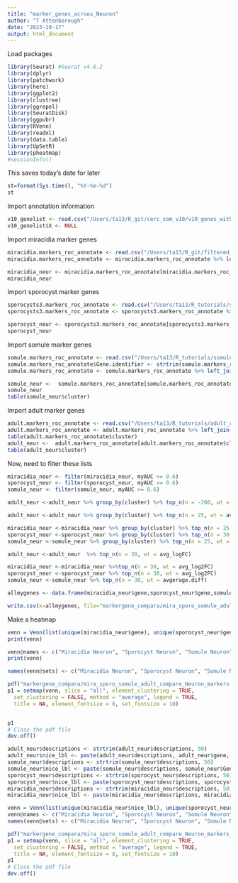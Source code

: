 ```yaml
---
title: "marker_genes_acroos_Neuron"
author: "T Attenborough"
date: "2023-10-17"
output: html_document
---
```


Load packages
```r
library(Seurat) #Seurat v4.0.2
library(dplyr)
library(patchwork)
library(here)
library(ggplot2)
library(clustree)
library(ggrepel)
library(SeuratDisk)
library(ggpubr)
library(RVenn)
library(readxl)
library(data.table)
library(UpSetR)
library(pheatmap)
#sessionInfo()

```

This saves today's date for later
```r
st=format(Sys.time(), "%Y-%m-%d") 
st
```

Import annotation information
```r
v10_genelist <- read.csv("/Users/ta13/R_git/cerc_som_v10/v10_genes_with_descriptions_2023-04-17.csv", stringsAsFactors = FALSE, header = TRUE) #import the marker data from cercule papaer
v10_genelist$X <- NULL 
```

Import miracidia marker genes
```r
miracidia.markers_roc_annotate <- read.csv("/Users/ta13/R_git/filtered_v10_miracidia/markerz_roc_with_lbls_run1.combined.v10_annotate_2023-01-23.csv", stringsAsFactors = FALSE, header = TRUE)
miracidia.markers_roc_annotate <- miracidia.markers_roc_annotate %>% left_join(v10_genelist, by = c("gene" = "Gene.stable.ID")) #check the top 5 marker genes are also in the somule paper

miracidia_neur <- miracidia.markers_roc_annotate[miracidia.markers_roc_annotate$cluster=='Neuron 1' | miracidia.markers_roc_annotate$cluster=='Neuron 2' | miracidia.markers_roc_annotate$cluster=='Neuron 3' | miracidia.markers_roc_annotate$cluster=='Neuron 5' | miracidia.markers_roc_annotate$cluster=='Neuron 6' ,]
miracidia_neur
```

Import sporocyst marker genes
```r
sporocysts3.markers_roc_annotate <- read.csv("/Users/ta13/R_tutorials/sporocysts/sporocysts3.markers_roc_annotate_2022-07-18.csv", stringsAsFactors = FALSE, header = TRUE)
sporocysts3.markers_roc_annotate <- sporocysts3.markers_roc_annotate %>% left_join(v10_genelist, by = c("gene" = "Gene.stable.ID")) #check the top 5 marker genes are also in the somule paper

sporocyst_neur <- sporocysts3.markers_roc_annotate[sporocysts3.markers_roc_annotate$cluster=='Neuron' ,]
sporocyst_neur
```

Import somule marker genes
```r
somule.markers_roc_annotate <- read.csv("/Users/ta13/R_tutorials/somule_diaz_supp.csv", stringsAsFactors = FALSE, header = TRUE)
somule.markers_roc_annotate$Gene.identifier <- strtrim(somule.markers_roc_annotate$Gene.identifier, 10)
somule.markers_roc_annotate <- somule.markers_roc_annotate %>% left_join(v10_genelist, by = c("Gene.identifier" = "Gene.stable.ID")) #check the top 5 marker genes are also in the somule paper

somule_neur <-  somule.markers_roc_annotate[somule.markers_roc_annotate$cluster=='gnai+ neurons' | somule.markers_roc_annotate$cluster=='7b2/pc2+ neurons'| somule.markers_roc_annotate$cluster=='NDF+ neurons' | somule.markers_roc_annotate$cluster=='Smkk7+ neurons' ,]
somule_neur
table(somule_neur$cluster)
```

Import adult marker genes
```r
adult.markers_roc_annotate <- read.csv("/Users/ta13/R_tutorials/adult_collins_markers.csv", stringsAsFactors = FALSE, header = TRUE)
adult.markers_roc_annotate <- adult.markers_roc_annotate %>% left_join(v10_genelist, by = c("gene" = "Gene.stable.ID")) #check the top 5 marker genes are also in the somule paper
table(adult.markers_roc_annotate$cluster)
adult_neur <-  adult.markers_roc_annotate[adult.markers_roc_annotate$cluster=='neuron 1' | adult.markers_roc_annotate$cluster=='neuron 2' | adult.markers_roc_annotate$cluster=='neuron 3' | adult.markers_roc_annotate$cluster=='neuron 4' | adult.markers_roc_annotate$cluster=='neuron 5' | adult.markers_roc_annotate$cluster=='neuron 6' | adult.markers_roc_annotate$cluster=='neuron 7' | adult.markers_roc_annotate$cluster=='neuron 8' | adult.markers_roc_annotate$cluster=='neuron 9' | adult.markers_roc_annotate$cluster=='neuron 10' | adult.markers_roc_annotate$cluster=='neuron 11' | adult.markers_roc_annotate$cluster=='neuron 12' | adult.markers_roc_annotate$cluster=='neuron 13' | adult.markers_roc_annotate$cluster=='neuron 14' | adult.markers_roc_annotate$cluster=='neuron 15' | adult.markers_roc_annotate$cluster=='neuron 16' | adult.markers_roc_annotate$cluster=='neuron 17' | adult.markers_roc_annotate$cluster=='neuron 18' | adult.markers_roc_annotate$cluster=='neuron 19' | adult.markers_roc_annotate$cluster=='neuron 20' | adult.markers_roc_annotate$cluster=='neuron 21' | adult.markers_roc_annotate$cluster=='neuron 22' | adult.markers_roc_annotate$cluster=='neuron 23' | adult.markers_roc_annotate$cluster=='neuron 24' | adult.markers_roc_annotate$cluster=='neuron 25' | adult.markers_roc_annotate$cluster=='neuron 26' | adult.markers_roc_annotate$cluster=='neuron 27' | adult.markers_roc_annotate$cluster=='neuron 28' | adult.markers_roc_annotate$cluster=='neuron 29' | adult.markers_roc_annotate$cluster=='neuron 30' | adult.markers_roc_annotate$cluster=='neuron 31 (7b2-)' ,]
table(adult_neur$cluster)
```

Now, need to filter these lists
```r
miracidia_neur <- filter(miracidia_neur, myAUC >= 0.6)
sporocyst_neur <- filter(sporocyst_neur, myAUC >= 0.6)
somule_neur <- filter(somule_neur, myAUC >= 0.6)
```

```r
adult_neur <-adult_neur %>% group_by(cluster) %>% top_n(n = -200, wt = p_val_adj)
```

```r
adult_neur <-adult_neur %>% group_by(cluster) %>% top_n(n = 25, wt = avg_logFC) %>% ungroup()

miracidia_neur <-miracidia_neur %>% group_by(cluster) %>% top_n(n = 25, wt = avg_log2FC) %>% ungroup()
sporocyst_neur <-sporocyst_neur %>% group_by(cluster) %>% top_n(n = 30, wt = avg_log2FC) %>% ungroup()
somule_neur <-somule_neur %>% group_by(cluster) %>% top_n(n = 25, wt = avgerage.diff) %>% ungroup()
```

```r
adult_neur <-adult_neur  %>% top_n(n = 30, wt = avg_logFC)

miracidia_neur <-miracidia_neur %>%top_n(n = 30, wt = avg_log2FC)
sporocyst_neur <-sporocyst_neur %>% top_n(n = 30, wt = avg_log2FC)
somule_neur <-somule_neur %>% top_n(n = 30, wt = avgerage.diff)

```

```r
allmygenes <- data.frame(miracidia_neur$gene,sporocyst_neur$gene,somule_neur$Gene.identifier,adult_neur$gene)

write.csv(x=allmygenes, file="markergene_compara/mira_sporo_somule_adult_compare_Neuron_markers30.csv")

```


Make a heatmap
```r
venn = Venn(list(unique(miracidia_neur$gene), unique(sporocyst_neur$gene), unique(somule_neur$Gene.identifier), unique(adult_neur$gene)))
print(venn)

venn@names <- c("Miracidia Neuron", "Sporocyst Neuron", "Somule Neuron", "Adult Neuron")
print(venn)
```

```r
names(venn@sets) <- c("Miracidia Neuron", "Sporocyst Neuron", "Somule Neuron", "Adult Neuron")

pdf("markergene_compara/mira_sporo_somule_adult_compare_Neuron_markers.pdf", width = 8, height = 15)
p1 = setmap(venn, slice = "all", element_clustering = TRUE,
  set_clustering = FALSE, method = "average", legend = TRUE,
  title = NA, element_fontsize = 8, set_fontsize = 10)


p1
# Close the pdf file
dev.off()
```

```r
adult_neur$descriptions <- strtrim(adult_neur$descriptions, 50)
adult_neur$nice_lbl <- paste(adult_neur$descriptions, adult_neur$gene, sep= "- ")
somule_neur$descriptions <- strtrim(somule_neur$descriptions, 50)
somule_neur$nice_lbl <- paste(somule_neur$descriptions, somule_neur$Gene.identifier, sep= "- ")
sporocyst_neur$descriptions <- strtrim(sporocyst_neur$descriptions, 50)
sporocyst_neur$nice_lbl <- paste(sporocyst_neur$descriptions, sporocyst_neur$gene, sep= "- ")
miracidia_neur$descriptions <- strtrim(miracidia_neur$descriptions, 50)
miracidia_neur$nice_lbl <- paste(miracidia_neur$descriptions, miracidia_neur$gene, sep= "- ")
```

```r
venn = Venn(list(unique(miracidia_neur$nice_lbl), unique(sporocyst_neur$nice_lbl), unique(somule_neur$nice_lbl), unique(adult_neur$nice_lbl)))
venn@names <- c("Miracidia Neuron", "Sporocyst Neuron", "Somule Neuron", "Adult Neuron")
names(venn@sets) <- c("Miracidia Neuron", "Sporocyst Neuron", "Somule Neuron", "Adult Neuron")

pdf("markergene_compara/mira_sporo_somule_adult_compare_Neuron_markers_nicelbl30.pdf", width = 10, height = 25)
p1 = setmap(venn, slice = "all", element_clustering = TRUE,
  set_clustering = FALSE, method = "average", legend = TRUE,
  title = NA, element_fontsize = 8, set_fontsize = 10)
p1
# Close the pdf file
dev.off()
```


